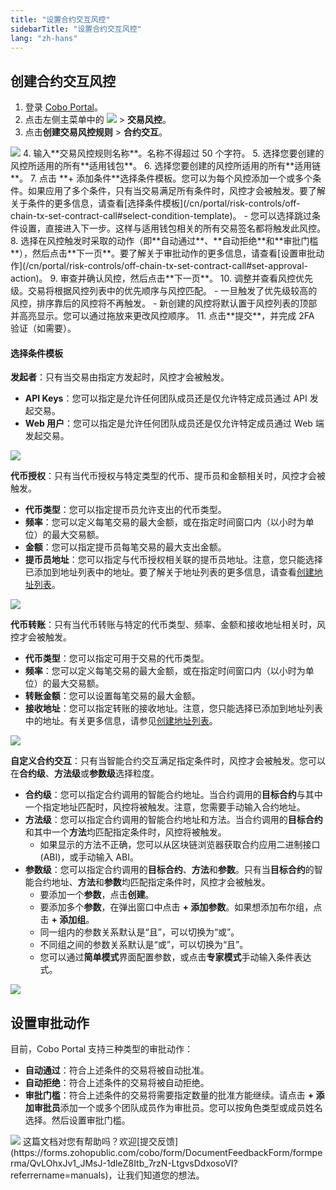 ```yaml
---
title: "设置合约交互风控"
sidebarTitle: "设置合约交互风控"
lang: "zh-hans"
---
```


## 创建合约交互风控

1. 登录 [Cobo Portal](https://portal.cobo.com/login)。
2. 点击左侧主菜单中的 <img src="/cn/images/common/wallets_icon.svg" className="icon"/> > **交易风控**。
3. 点击**创建交易风控规则** > **合约交互**。
<img src="/cn/images/risk-controls/create_policy_cn.png" className="screenshot_full_screen"/>
4. 输入**交易风控规则名称**。名称不得超过 50 个字符。
5. 选择您要创建的风控所适用的所有**适用钱包**。
6. 选择您要创建的风控所适用的所有**适用链**。
7. 点击 **+ 添加条件**选择条件模板。您可以为每个风控添加一个或多个条件。如果应用了多个条件，只有当交易满足所有条件时，风控才会被触发。要了解关于条件的更多信息，请查看[选择条件模板](/cn/portal/risk-controls/off-chain-tx-set-contract-call#select-condition-template)。
   - 您可以选择跳过条件设置，直接进入下一步。这样与适用钱包相关的所有交易签名都将触发此风控。
8. 选择在风控触发时采取的动作（即**自动通过**、**自动拒绝**和**审批门槛**），然后点击**下一页**。要了解关于审批动作的更多信息，请查看[设置审批动作](/cn/portal/risk-controls/off-chain-tx-set-contract-call#set-approval-action)。
9. 审查并确认风控，然后点击**下一页**。
10. 调整并查看风控优先级。交易将根据风控列表中的优先顺序与风控匹配。
    - 一旦触发了优先级较高的风控，排序靠后的风控将不再触发。
    - 新创建的风控将默认置于风控列表的顶部并高亮显示。您可以通过拖放来更改风控顺序。
11. 点击**提交**，并完成 2FA 验证（如需要）。

#### 选择条件模板<a id="select-condition-template"></a>

**发起者**：只有当交易由指定方发起时，风控才会被触发。

- **API Keys**：您可以指定是允许任何团队成员还是仅允许特定成员通过 API 发起交易。
- **Web 用户**：您可以指定是允许任何团队成员还是仅允许特定成员通过 Web 端发起交易。
<img src="/cn/images/risk-controls/initiator1.png" className="screenshot_full_screen"/>

**代币授权**：只有当代币授权与特定类型的代币、提币员和金额相关时，风控才会被触发。
- **代币类型**：您可以指定提币员允许支出的代币类型。
- **频率**：您可以定义每笔交易的最大金额，或在指定时间窗口内（以小时为单位）的最大交易额。
- **金额**：您可以指定提币员每笔交易的最大支出金额。
- **提币员地址**：您可以指定与代币授权相关联的提币员地址。注意，您只能选择已添加到地址列表中的地址。要了解关于地址列表的更多信息，请查看[创建地址列表](/cn/portal/risk-controls/address-list)。
<img src="/cn/images/risk-controls/token-approval-cn.png" className="screenshot_full_screen"/>


**代币转账**：只有当代币转账与特定的代币类型、频率、金额和接收地址相关时，风控才会被触发。

- **代币类型**：您可以指定可用于交易的代币类型。
- **频率**：您可以定义每笔交易的最大金额，或在指定时间窗口内（以小时为单位）的最大交易额。
- **转账金额**：您可以设置每笔交易的最大金额。
- **接收地址**：您可以指定转账的接收地址。注意，您只能选择已添加到地址列表中的地址。有关更多信息，请参见[创建地址列表](/cn/portal/risk-controls/address-list)。
<img src="/cn/images/risk-controls/token-transfers-cn.png" className="screenshot_full_screen"/>


**自定义合约交互**：只有当智能合约交互满足指定条件时，风控才会被触发。您可以在**合约级**、**方法级**或**参数级**选择粒度。

- **合约级**：您可以指定合约调用的智能合约地址。当合约调用的**目标合约**与其中一个指定地址匹配时，风控将被触发。注意，您需要手动输入合约地址。
- **方法级**：您可以指定合约调用的智能合约地址和方法。当合约调用的**目标合约**和其中一个**方法**均匹配指定条件时，风控将被触发。
  - 如果显示的方法不正确，您可以从区块链浏览器获取合约应用二进制接口 (ABI)，或手动输入 ABI。
- **参数级**：您可以指定合约调用的**目标合约**、**方法**和**参数**。只有当**目标合约**的智能合约地址、**方法**和**参数**均匹配指定条件时，风控才会被触发。
  - 要添加一个**参数**，点击**创建**。
  - 要添加多个**参数**，在弹出窗口中点击 **+ 添加参数**。如果想添加布尔组，点击 **+ 添加组**。
  - 同一组内的参数关系默认是“且”，可以切换为“或”。
  - 不同组之间的参数关系默认是“或”，可以切换为“且”。
  - 您可以通过**简单模式**界面配置参数，或点击**专家模式**手动输入条件表达式。
<img src="/cn/images/risk-controls/contract-call-cn.png" className="screenshot_full_screen"/>

## 设置审批动作<a id="set-approval-action"></a>
目前，Cobo Portal 支持三种类型的审批动作：
- **自动通过**：符合上述条件的交易将被自动批准。
- **自动拒绝**：符合上述条件的交易将被自动拒绝。
- **审批门槛**：符合上述条件的交易将需要指定数量的批准方能继续。请点击 **+ 添加审批员**添加一个或多个团队成员作为审批员。您可以按角色类型或成员姓名选择。然后设置审批门槛。
<img src="/cn/images/risk-controls/customized-workflow-cn.png" className="screenshot_modal"/>
<Tip>这篇文档对您有帮助吗？欢迎[提交反馈](https://forms.zohopublic.com/cobo/form/DocumentFeedbackForm/formperma/QvLOhxJv1_JMsJ-1dleZ8Itb_7rzN-LtgvsDdxosoVI?referrername=manuals)，让我们知道您的想法。</Tip>